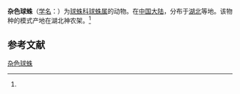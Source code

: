 {{Speciesbox
| name = 杂色球蛛
| status = 
| status_system = 
| image = 
| genus = Theridion
| species = poecilum
| authority = (Zhu, 1998)<ref name='id13133'>{{cite web| url =http://www.bioinfo.cn/db05/BjdwSpecies.php?action=view&id=13133| title =杂色球蛛| work =《中国动物物种编目数据库》| publisher =中国科学院微生物研究所| author =中国科学院动物研究所| accessdate =2009-04-28| deadurl =yes| archiveurl =https://web.archive.org/web/20160305031434/http://www.bioinfo.cn/db05/BjdwSpecies.php?action=view&id=13133| archivedate =2016-03-05}}</ref>
}}

'''杂色球蛛'''（[[学名|学名]]：{{lang|la|''Theridion poecilum''}}）为[[球蛛科|球蛛科]][[球蛛属|球蛛属]]的动物。在[[中国大陆|中国大陆]]，分布于[[湖北|湖北]]等地。该物种的模式产地在湖北神农架。<ref name='id13133'/>

== 参考文献 ==
{{reflist}}

{{Wikispecies|Theridion poecilum}}
{{Taxonbar|from=Q2486360}}

[[Category:球蛛属|杂色球蛛]]


{{蜘蛛小作品}}